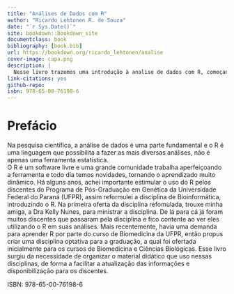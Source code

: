 ```yaml
--- 
title: "Análises de Dados com R"
author: "Ricardo Lehtonen R. de Souza"
date: "`r Sys.Date()`"
site: bookdown::bookdown_site
documentclass: book
bibliography: [book.bib]
url: https://bookdown.org/ricardo_lehtonen/analise
cover-image: capa.png
description: |
  Nesse livro trazemos uma introdução à analise de dados com R, começando do básico, com a instalação do R, passando pelos objetos do R, gráficos, estatística e mais algumas aplicações.
link-citations: yes
github-repo:
isbn: 978-65-00-76198-6
---
```


# Prefácio {-}

Na pesquisa científica, a análise de dados é uma parte fundamental e o R é uma linguagem que possibilita a fazer as mais diversas análises, não é apenas uma ferramenta estatística.  
O R é um software livre e uma grande comunidade trabalha aperfeiçoando a ferramenta e todo dia temos novidades, tornando o aprendizado muito dinâmico.
Há alguns anos, achei importante estimular o uso do R pelos discentes do Programa de Pós-Graduação em Genética da Universidade Federal do Paraná (UFPR), assim reformulei a disciplina de Bioinformática, introduzindo o R. Na primeira oferta da disciplina refomulada, trouxe minha amiga, a Dra Kelly Nunes, para ministrar a disciplina. De lá para cá já foram muitos discentes que passaram pela disciplina e fico contente ao ver eles utilizando o R em suas análises.
Mais recentemente, havia uma demanda para aprender R por parte do curso de Biomedicina da UFPR, então propus criar uma disciplina optativa para a graduação, a qual foi ofertada inicialmente para os cursos de Biomedicina e Ciências Biológicas.
Esse livro surgiu da necessidade de organizar o material didático que uso nessas disciplinas, de forma a facilitar a atualização das informações e disponibilização para os discentes.  
 

ISBN: 978-65-00-76198-6

